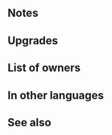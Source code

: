 {{Weapon Infobox
|tagid=SID_花嫁の護刀＋
|image=wep_sw098
|weaponType=Sword
|might=14
|range=1
|effect=If【Bonus】is active on unit, grants Atk/Def+4 and Special cooldown charge +1 per foe's attack during combat. (Only highest value applied. Does not stack. Special cooldown charge granted even if foe's attack deals 0 damage.)<br><br>【Bonus】<br>All effects that last "for 1 turn" or "that turn only." Includes bonuses granted by a skill like Rally or Hone and positive status effects (extra movement or effects like Dominance).
|cost=300
|exclusive=0
|statModifiers=0,14,0,0,0
|required=Pledged Blade
|refinePaths=default
|refineSP=350
|refineMedals=500
|refineStones=50
|intID=2068
|sort=81001
|value=15
|timingID=1
|abilityID=76
|limit1ID=21
|properties=
}}
==Notes==
{{EffectfromBonusKeyword|target=unit|combat boosts and cooldown charge}}
{{Combat boosts}}
{{CooldownChargePlus|perAttack=foe}}
==Upgrades==
{{Weapon Upgrade List}}
==List of owners==
{{Skill Hero List}}
==In other languages==
{{OtherLanguages
|japanese=花嫁の護刀＋
|german=Gelübdeschwert+
|spanishEU=Hoja devota +
|spanishLA=Hoja devota +
|french=Lame engagée +
|italian=Lama promessa+
|chineseTW=新娘的護刀＋
|portuguese=Lâmina devota+
}}
==See also==
{{See also skills|cond=Description LIKE '%Special cooldown charge +1 per foe_s attack during combat%Special cooldown charge granted even if foe_s attack deals 0 damage%' OR Description LIKE '%if%bonus%active on unit%grants Atk/Def+%during combat%'|columns=3}}
{{Weapons Navbox}}